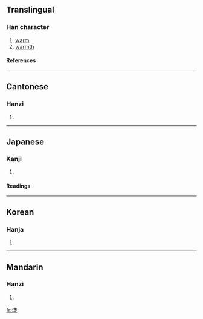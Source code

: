 ==Translingual==
===Han character===
{{Han char|rn=86|rad=火|as=13|sn=17|four=9783<sub>4</sub>|canj=火竹月大 (FHBK)}}
# [[warm]]
# [[warmth]]
====References====
{{Han ref|kx=0684.180|dkj=19458|dj=1097.010|hdz=32235.010|uh=71E0|ud=29152|bh=C0EE|bd=49390}}

----
==Cantonese==
===Hanzi===
{{yue-hanzi|jyut=|y=[[yuk1]]}}
# {{defn|Cantonese}}

----
==Japanese==
===Kanji===
{{ja-kanji|grade=|rs=火13}}
# {{defn|Japanese}} 
====Readings====
{{ja-readings|on=[[いく]] (iku), [[おう]] (ō)|kun=[[あたたかい]] (atatakai)}}

----
==Korean==
===Hanja===
{{ko-hanja|hangeul=욱|eumhun=|rv=uk|mr=uk|y=wuk}}
# {{defn|Korean}}

----
==Mandarin==
===Hanzi===
{{cmn-hanzi|pin=[[ào]] ([[ao4]]), [[yù]] ([[yu4]])|wg=ao<sup>4</sup>, [[yü]]<sup>4</sup>}}
# {{defn|Mandarin}}

[[fr:燠]]